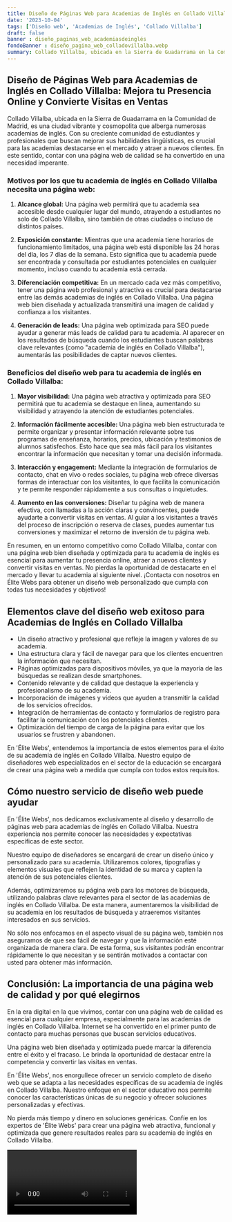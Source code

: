 ```yaml
---
title: Diseño de Páginas Web para Academias de Inglés en Collado Villalba
date: '2023-10-04'
tags: ['Diseño web', 'Academias de Inglés', 'Collado Villalba']
draft: false
banner : diseño_paginas_web_academiasdeinglés
fondoBanner : diseño_pagina_web_colladovillalba.webp
summary: Collado Villalba, ubicada en la Sierra de Guadarrama en la Comunidad de Madrid, es una ciudad vibrante y cosmopolita que alberga numerosas academias de inglés. Con su creciente comunidad de estudiantes y profesionales que buscan mejorar sus habilidades lingüísticas, es crucial para las academias destacarse en el mercado y atraer a nuevos clientes. En este sentido, contar con una página web de calidad se ha convertido en una necesidad imperante.
---
```


## Diseño de Páginas Web para Academias de Inglés en Collado Villalba: Mejora tu Presencia Online y Convierte Visitas en Ventas

Collado Villalba, ubicada en la Sierra de Guadarrama en la Comunidad de Madrid, es una ciudad vibrante y cosmopolita que alberga numerosas academias de inglés. Con su creciente comunidad de estudiantes y profesionales que buscan mejorar sus habilidades lingüísticas, es crucial para las academias destacarse en el mercado y atraer a nuevos clientes. En este sentido, contar con una página web de calidad se ha convertido en una necesidad imperante.

### Motivos por los que tu academia de inglés en Collado Villalba necesita una página web:

1. **Alcance global:** Una página web permitirá que tu academia sea accesible desde cualquier lugar del mundo, atrayendo a estudiantes no solo de Collado Villalba, sino también de otras ciudades o incluso de distintos países.

2. **Exposición constante:** Mientras que una academia tiene horarios de funcionamiento limitados, una página web está disponible las 24 horas del día, los 7 días de la semana. Esto significa que tu academia puede ser encontrada y consultada por estudiantes potenciales en cualquier momento, incluso cuando tu academia está cerrada.

3. **Diferenciación competitiva:** En un mercado cada vez más competitivo, tener una página web profesional y atractiva es crucial para destacarse entre las demás academias de inglés en Collado Villalba. Una página web bien diseñada y actualizada transmitirá una imagen de calidad y confianza a los visitantes.

4. **Generación de leads:** Una página web optimizada para SEO puede ayudar a generar más leads de calidad para tu academia. Al aparecer en los resultados de búsqueda cuando los estudiantes buscan palabras clave relevantes (como "academia de inglés en Collado Villalba"), aumentarás las posibilidades de captar nuevos clientes.

### Beneficios del diseño web para tu academia de inglés en Collado Villalba:

1. **Mayor visibilidad:** Una página web atractiva y optimizada para SEO permitirá que tu academia se destaque en línea, aumentando su visibilidad y atrayendo la atención de estudiantes potenciales.

2. **Información fácilmente accesible:** Una página web bien estructurada te permite organizar y presentar información relevante sobre tus programas de enseñanza, horarios, precios, ubicación y testimonios de alumnos satisfechos. Esto hace que sea más fácil para los visitantes encontrar la información que necesitan y tomar una decisión informada.

3. **Interacción y engagement:** Mediante la integración de formularios de contacto, chat en vivo o redes sociales, tu página web ofrece diversas formas de interactuar con los visitantes, lo que facilita la comunicación y te permite responder rápidamente a sus consultas o inquietudes.

4. **Aumento en las conversiones:** Diseñar tu página web de manera efectiva, con llamadas a la acción claras y convincentes, puede ayudarte a convertir visitas en ventas. Al guiar a los visitantes a través del proceso de inscripción o reserva de clases, puedes aumentar tus conversiones y maximizar el retorno de inversión de tu página web.

En resumen, en un entorno competitivo como Collado Villalba, contar con una página web bien diseñada y optimizada para tu academia de inglés es esencial para aumentar tu presencia online, atraer a nuevos clientes y convertir visitas en ventas. No pierdas la oportunidad de destacarte en el mercado y llevar tu academia al siguiente nivel. ¡Contacta con nosotros en Élite Webs para obtener un diseño web personalizado que cumpla con todas tus necesidades y objetivos!

<GifSeo />

<Cta />

## Elementos clave del diseño web exitoso para Academias de Inglés en Collado Villalba

- Un diseño atractivo y profesional que refleje la imagen y valores de su academia.
- Una estructura clara y fácil de navegar para que los clientes encuentren la información que necesitan.
- Páginas optimizadas para dispositivos móviles, ya que la mayoría de las búsquedas se realizan desde smartphones.
- Contenido relevante y de calidad que destaque la experiencia y profesionalismo de su academia.
- Incorporación de imágenes y videos que ayuden a transmitir la calidad de los servicios ofrecidos.
- Integración de herramientas de contacto y formularios de registro para facilitar la comunicación con los potenciales clientes.
- Optimización del tiempo de carga de la página para evitar que los usuarios se frustren y abandonen.

En 'Élite Webs', entendemos la importancia de estos elementos para el éxito de su academia de inglés en Collado Villalba. Nuestro equipo de diseñadores web especializados en el sector de la educación se encargará de crear una página web a medida que cumpla con todos estos requisitos.

## Cómo nuestro servicio de diseño web puede ayudar

En 'Élite Webs', nos dedicamos exclusivamente al diseño y desarrollo de páginas web para academias de inglés en Collado Villalba. Nuestra experiencia nos permite conocer las necesidades y expectativas específicas de este sector.

Nuestro equipo de diseñadores se encargará de crear un diseño único y personalizado para su academia. Utilizaremos colores, tipografías y elementos visuales que reflejen la identidad de su marca y capten la atención de sus potenciales clientes.

Además, optimizaremos su página web para los motores de búsqueda, utilizando palabras clave relevantes para el sector de las academias de inglés en Collado Villalba. De esta manera, aumentaremos la visibilidad de su academia en los resultados de búsqueda y atraeremos visitantes interesados en sus servicios.

No sólo nos enfocamos en el aspecto visual de su página web, también nos aseguramos de que sea fácil de navegar y que la información esté organizada de manera clara. De esta forma, sus visitantes podrán encontrar rápidamente lo que necesitan y se sentirán motivados a contactar con usted para obtener más información.

## Conclusión: La importancia de una página web de calidad y por qué elegirnos

En la era digital en la que vivimos, contar con una página web de calidad es esencial para cualquier empresa, especialmente para las academias de inglés en Collado Villalba. Internet se ha convertido en el primer punto de contacto para muchas personas que buscan servicios educativos.

Una página web bien diseñada y optimizada puede marcar la diferencia entre el éxito y el fracaso. Le brinda la oportunidad de destacar entre la competencia y convertir las visitas en ventas.

En 'Élite Webs', nos enorgullece ofrecer un servicio completo de diseño web que se adapta a las necesidades específicas de su academia de inglés en Collado Villalba. Nuestro enfoque en el sector educativo nos permite conocer las características únicas de su negocio y ofrecer soluciones personalizadas y efectivas.

No pierda más tiempo y dinero en soluciones genéricas. Confíe en los expertos de 'Élite Webs' para crear una página web atractiva, funcional y optimizada que genere resultados reales para su academia de inglés en Collado Villalba.

<Video />

<CtaBot job='Academias de Inglés' city='Collado Villalba'/>

<Gmaps query='Collado Villalba+españa+maps' />